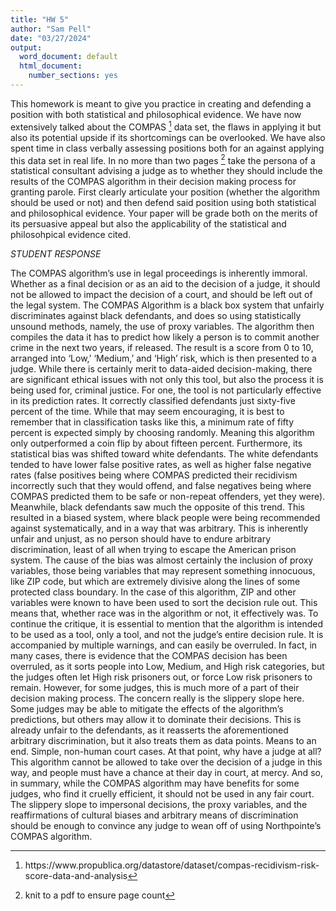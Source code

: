 ---
title: "HW 5"
author: "Sam Pell"
date: "03/27/2024"
output:
  word_document: default
  html_document:
    number_sections: yes
---

This homework is meant to give you practice in creating and defending a position with both statistical and philosophical evidence.  We have now extensively talked about the COMPAS ^[https://www.propublica.org/datastore/dataset/compas-recidivism-risk-score-data-and-analysis] data set, the flaws in applying it but also its potential upside if its shortcomings can be overlooked.  We have also spent time in class verbally assessing positions both for an against applying this data set in real life.  In no more than two pages ^[knit to a pdf to ensure page count] take the persona of a statistical consultant advising a judge as to whether they should include the results of the COMPAS algorithm in their decision making process for granting parole.  First clearly articulate your position (whether the algorithm should be used or not) and then defend said position using both statistical and philosophical evidence.  Your paper will be grade both on the merits of its persuasive appeal but also the applicability of the statistical and philosohpical evidence cited.  


*STUDENT RESPONSE*

The COMPAS algorithm's use in legal proceedings is inherently immoral. Whether as a final decision or as an aid to the decision of a judge, it should not be allowed to impact the decision of a court, and should be left out of the legal system. The COMPAS Algorithm is a black box system that unfairly discriminates against black defendants, and does so using statistically unsound methods, namely, the use of proxy variables. The algorithm then compiles the data it has to predict how likely a person is to commit another crime in the next two years, if released. The result is a score from 0 to 10, arranged into 'Low,' 'Medium,' and 'High' risk, which is then presented to a judge. While there is certainly merit to data-aided decision-making, there are significant ethical issues with not only this tool, but also the process it is being used for, criminal justice. For one, the tool is not particularly effective in its prediction rates. It correctly classified defendants just sixty-five percent of the time. While that may seem encouraging, it is best to remember that in classification tasks like this, a minimum rate of fifty percent is expected simply by choosing randomly. Meaning this algorithm only outperformed a coin flip by about fifteen percent. Furthermore, its statistical bias was shifted toward white defendants. The white defendants tended to have lower false positive rates, as well as higher false negative rates (false positives being where COMPAS predicted their recidivism incorrectly such that they would offend, and false negatives being where COMPAS predicted them to be safe or non-repeat offenders, yet they were). Meanwhile, black defendants saw much the opposite of this trend. This resulted in a biased system, where black people were being recommended against systematically, and in a way that was arbitrary. This is inherently unfair and unjust, as no person should have to endure arbitrary discrimination, least of all when trying to escape the American prison system. The cause of the bias was almost certainly the inclusion of proxy variables, those being variables that may represent something innocuous, like ZIP code, but which are extremely divisive along the lines of some protected class boundary. In the case of this algorithm, ZIP and other variables were known to have been used to sort the decision rule out. This means that, whether race was in the algorithm or not, it effectively was. To continue the critique, it is essential to mention that the algorithm is intended to be used as a tool, only a tool, and not the judge's entire decision rule. It is accompanied by multiple warnings, and can easily be overruled. In fact, in many cases, there is evidence that the COMPAS decision has been overruled, as it sorts people into Low, Medium, and High risk categories, but the judges often let High risk prisoners out, or force Low risk prisoners to remain. However, for some judges, this is much more of a part of their decision making process. The concern really is the slippery slope here. Some judges may be able to mitigate the effects of the algorithm's predictions, but others may allow it to dominate their decisions. This is already unfair to the defendants, as it reasserts the aforementioned arbitrary discrimination, but it also treats them as data points. Means to an end. Simple, non-human court cases. At that point, why have a judge at all? This algorithm cannot be allowed to take over the decision of a judge in this way, and people must have a chance at their day in court, at mercy. And so, in summary, while the COMPAS algorithm may have benefits for some judges, who find it cruelly efficient, it should not be used in any fair court. The slippery slope to impersonal decisions, the proxy variables, and the reaffirmations of cultural biases and arbitrary means of discrimination should be enough to convince any judge to wean off of using Northpointe's COMPAS algorithm. 